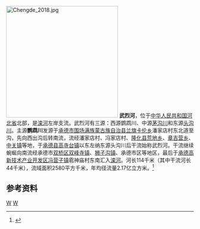 [[File:Chengde_2018.jpg|300px]]
'''武烈河'''，位于[[中华人民共和国|中华人民共和国]][[河北省|河北省]]北部，是[[滦河|滦河]]左岸支流。武烈河有三源：西源鹦鹉川、中源[[茅沟川|茅沟川]]和东源[[头沟川|头沟川]]。主源'''鹦鹉川'''发源于[[承德市|承德市]][[围场满族蒙古族自治县|围场满族蒙古族自治县]][[兰旗卡伦乡|兰旗卡伦乡]]潘家店村东北道至沟，先向西出沟后转南流，流经潘家店村、冯家店村、[[隆化县|隆化县]][[荒地乡_(隆化县)|荒地乡]]、[[章吉营乡_(隆化县)|章吉营乡]]、[[中关镇|中关镇]]等地，于[[承德县|承德县]][[高寺台镇|高寺台镇]]以东左纳东源头沟川后干流始称武烈河。干流继续蜿蜒向南流经承德市[[双桥区_(承德市)|双桥区]][[双峰寺镇|双峰寺镇]]、[[狮子沟镇|狮子沟镇]]、承德市区等地区，最后于[[承德高新技术产业开发区|承德高新技术产业开发区]][[冯营子镇|冯营子镇]]雹神庙村东南汇入[[滦河|滦河]]。河长114千米（其中干流河长44千米），流域面积2580平方千米，年均径流量2.17亿立方米。<ref name="中国河湖大典">{{cite book zh|author=《[[中国河湖大典|中国河湖大典]]》编纂委员会|title=《中国河湖大典·海河卷》|format=M|edition=1|location=北京|publisher=中国水利水电出版社|date=2013年1月|pages=226页|id=ISBN 978-7-5170-0563-6}}</ref>
==参考资料==
{{reflist}}
{{China-river-stub}}
[[Category:河北河流|W]]
[[Category:滦河|W]]